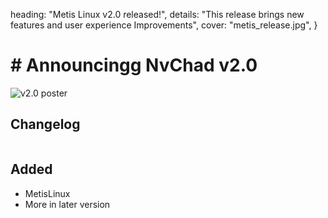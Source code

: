   heading: "Metis Linux v2.0 released!",
  details:
    "This release brings new features and user experience Improvements",
  cover: "metis_release.jpg",
}

<div id='DocContent' class='news'> 

# # Announcingg NvChad v2.0

![v2.0 poster](/news/metis_release.jpg)

<div my-10>

## Changelog
```lua

```
## Added

- MetisLinux
- More in later version



</div>

</div>
